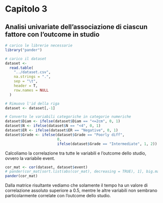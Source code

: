 # Capitolo 3
## Analisi univariate dell’associazione di ciascun fattore con l’outcome in studio

```{r include=FALSE}
# carico le librerie necessarie
library("pander")

# carico il dataset
dataset <-
  read.table(
    "../dataset.csv",
    na.strings = ".",
    sep = "\t",
    header = T,
    row.names = NULL
  )

# Rimuovo l'id della riga
dataset <- dataset[,-1]

# Converto le variabili categoriche in categorie numeriche
dataset$Diam <- ifelse(dataset$Diam == "<=2cm", 0, 1)
dataset$N <- ifelse(dataset$N == "<4", 0, 1)
dataset$ER <- ifelse(dataset$ER == "Negative", 0, 1)
dataset$Grade <- ifelse(dataset$Grade == "Poorly diff",
                        0,
                        ifelse(dataset$Grade == "Intermediate", 1, 2))
```

Calcoliamo la correlazione tra tutte le variabili e l'outcome dello studio, ovvero la variabile event.

```{r}
cor_mat <- cor(dataset, dataset$event)
# pander(cor_mat[sort.list(abs(cor_mat), decreasing = TRUE), 1], big.mark = ",")
pander(cor_mat)
```
Dalla matrice risultante vediamo che solamente il tempo ha un valore di correlazione assoluto superiore a 0.5, mentre le altre variabili non sembrano particolarmente correlate con l'outcome dello studio.